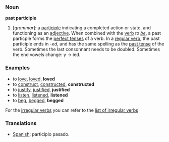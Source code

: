 === Noun ===

'''past participle'''

#[''grammar'']: a [[participle]] indicating a completed action or state, and functioning as an [[adjective]]. When combined with the [[verb]] ''to [[be]]'', a past particple forms the [[perfect tense]]s of a verb. In a [[regular verb]], the past participle ends in -''ed'', and has the same spelling as the [[past tense]] of the verb. Sometimes the last consonnant needs to be doubled. Sometimes the end vowels change: y -> ied.

=== Examples ===

*to [[love]], [[loved]], '''loved'''
*to [[construct]], [[constructed]], '''constructed'''
*to [[justify]], [[justified]], '''justified'''
*to [[listen]], [[listened]], '''listened'''
*to [[beg]], [[begged]], '''begged'''

For the [[irregular verb]]s you can refer to the [[Wiktionary_Appendix%3AIrregular_Verbs|list of irregular verbs]]

=== Translations ===
*[[Spanish]]: participio pasado.